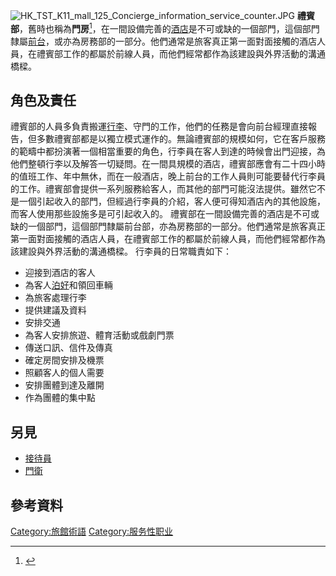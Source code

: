 {{多個問題|
{{refimprove|time=2015-07-15T04:12:53+00:00}}
{{copyedit|time=2013-09-14T05:57:04+00:00}}
{{inappropriate tone|time=2013-09-14T05:57:04+00:00}}
}}
{{not|礼宾司}}
{{commonscat|Concierges}}
[[File:HK_TST_K11_mall_125_Concierge_information_service_counter.JPG|thumb]]
'''禮賓部'''，舊時也稱為'''門房'''<ref>{{cite|title=門房|url=https://www.moedict.tw/~%E9%96%80%E6%88%BF|work=萌典}}</ref>，在一間設備完善的[[酒店|酒店]]是不可或缺的一個部門，這個部門隸屬[[前台|前台]]，或亦為房務部的一部分。他們通常是旅客真正第一面對面接觸的酒店人員，在禮賓部工作的都屬於前線人員，而他們經常都作為該建設與外界活動的溝通橋樑。

== 角色及責任 ==
禮賓部的人員多負責搬運[[行李|行李]]、守門的工作，他們的任務是會向前台經理直接報告，但多數禮賓部都是以獨立模式運作的。無論禮賓部的規模如何，它在客戶服務的範疇中都扮演著一個相當重要的角色，行李員在客人到達的時候會出門迎接，為他們整頓行李以及解答一切疑問。在一間具規模的酒店，禮賓部應會有二十四小時的值班工作、年中無休，而在一般酒店，晚上前台的工作人員則可能要替代行李員的工作。禮賓部會提供一系列服務給客人，而其他的部門可能沒法提供。雖然它不是一個引起收入的部門，但經過行李員的介紹，客人便可得知酒店內的其他設施，而客人使用那些設施多是可引起收入的。
禮賓部在一間設備完善的酒店是不可或缺的一個部門，這個部門隸屬前台部，亦為房務部的一部分。他們通常是旅客真正第一面對面接觸的酒店人員，在禮賓部工作的都屬於前線人員，而他們經常都作為該建設與外界活動的溝通橋樑。
行李員的日常職責如下：
*迎接到酒店的客人
*為客人[[停車|泊好]]和領回車輛
*為旅客處理行李
*提供建議及資料
*安排交通
*為客人安排旅遊、體育活動或戲劇門票
*傳送口訊、信件及傳真
*確定房間安排及機票
*照顧客人的個人需要
*安排團體到達及離開
*作為團體的集中點

== 另見 ==
* [[接待員|接待員]]
* [[門衛|門衛]]

== 參考資料 ==
{{reflist}}

{{Authority control}}
[[Category:旅館術語|Category:旅館術語]]
[[Category:服务性职业|Category:服务性职业]]